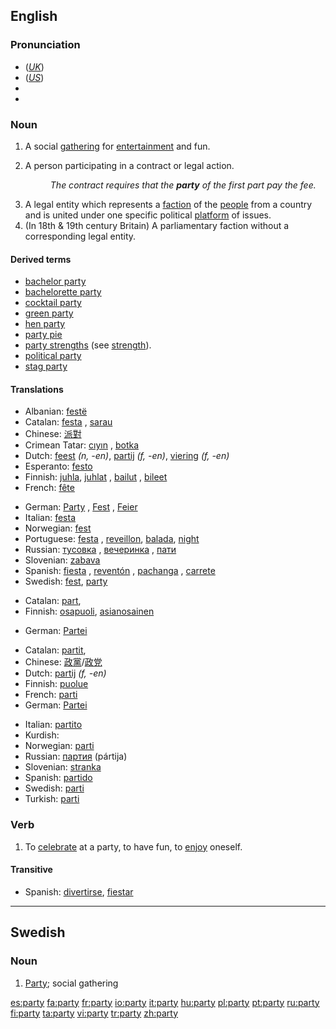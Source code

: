 ==English==

{{rank|spirit|sometimes|account|453|party|sight|electronic|sea}}

===Pronunciation===
*(''[[Received Pronunciation|UK]]'') {{IPA|/pɑː.ti/}}
*(''[[General American|US]]'') {{IPA|/pɑɹ.ti/}}
*{{audio|en-us-party.ogg|Audio (US)}}
*{{rhymes|ɑː(r)ti}}

===Noun===
{{en-noun|parti|es}}

# A social [[gathering]] for [[entertainment]] and fun.
# {{law}} A person participating in a contract or legal action.
#:''The contract requires that the '''party''' of the first part pay the fee.''
# A legal entity which represents a [[faction]] of the [[people]] from a country and is united under one specific political [[platform]] of issues.
# (In 18th & 19th century Britain) A parliamentary faction without a corresponding legal entity.

====Derived terms====
*[[bachelor party]]
*[[bachelorette party]]
*[[cocktail party]]
*[[green party]]
*[[hen party]]
*[[party pie]]
*[[party strengths]] (see [[strength]]).
*[[political party]]
*[[stag party]]

====Translations====
{{trans-top|a social gathering}}
*Albanian: [[festë]]
*Catalan: [[festa]] {{f}}, [[sarau]] {{m}}
*Chinese: [[派對]]
*Crimean Tatar: [[cıyın]] , [[botka]]
*Dutch: [[feest]] ''(n, -en)'', [[partij]] ''(f, -en)'', [[viering]] ''(f, -en)''
*Esperanto: [[festo]]
*Finnish: [[juhla]], [[juhlat]] {{p}}, [[bailut]] {{p}}, [[bileet]] {{p}}
*French: [[fête]] {{f}}
{{trans-mid}}
*German: [[Party]] {{f}}, [[Fest]] {{n}}, [[Feier]] {{f}}
*Italian: [[festa]] {{f}}
*Norwegian: [[fest]] {{m}}
*Portuguese: [[festa]] {{f}}, [[reveillon]], [[balada]], [[night]]
*Russian: [[тусовка]] {{f}}, [[вечеринка]] {{f}}, [[пати]] {{f}}
*Slovenian: [[zabava]]
*Spanish: [[fiesta]] {{f}}, [[reventón]] {{m}}, [[pachanga]] {{f}}, [[carrete]] {{m}}
*Swedish: [[fest]], [[party#Swedish|party]] {{n}}
{{trans-bottom}}

{{trans-top|(''Law'') A person}}
*Catalan: [[part]], {{f}}
*Finnish: [[osapuoli]], [[asianosainen]]
{{trans-mid}}
*German: [[Partei]] {{f}}
{{trans-bottom}}

{{trans-top|political group}}
*Catalan: [[partit]], {{m}}
*Chinese: [[政黨]]/[[政党]]
*Dutch: [[partij]] ''(f, -en)''
*Finnish: [[puolue]]
*French: [[parti]] {{n}}
*German: [[Partei]] {{f}}
{{trans-mid}}
*Italian: [[partito]] {{n}}
*Kurdish: {{KUchar|[[پارتی]]}}
*Norwegian: [[parti]] {{n}}
*Russian: [[партия]] (pártija) {{f}}
*Slovenian: [[stranka]]
*Spanish: [[partido]] {{m}}
*Swedish: [[parti]] {{n}}
*Turkish: [[parti]]
{{trans-bottom}}

<!--Uncomment when adding first translation
{{trans-top|a parliamentary faction}}
{{trans-mid}}
{{trans-bottom}}
-->

===Verb===
{{en-verb|parties|partying|partied}}

# {{intransitive}} To [[celebrate]] at a party, to have fun, to [[enjoy]] oneself.

====Transitive====
{{rfc-header|Transitive}}
{{trans-top|to celebrate at a party}}
{{trans-mid}}
*Spanish: [[divertirse]], [[fiestar]]
{{trans-bottom}}

----

==Swedish==

===Noun===
{{sv-noun-reg-n}}

# [[#English|Party]]; social gathering

[[es:party]]
[[fa:party]]
[[fr:party]]
[[io:party]]
[[it:party]]
[[hu:party]]
[[pl:party]]
[[pt:party]]
[[ru:party]]
[[fi:party]]
[[ta:party]]
[[vi:party]]
[[tr:party]]
[[zh:party]]